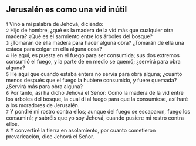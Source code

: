 == Jerusalén es como una vid inútil ==

{{anchor|1}} <small>1</small> Vino a mí palabra de Jehová, diciendo:<br>
{{anchor|2}} <small>2</small> Hijo de hombre, ¿qué es la madera de la vid más que cualquier otra madera? ¿Qué es el sarmiento entre los árboles del bosque?<br>
{{anchor|3}} <small>3</small> ¿Tomarán de ella madera para hacer alguna obra? ¿Tomarán de ella una estaca para colgar en ella alguna cosa?<br>
{{anchor|4}} <small>4</small> He aquí, es puesta en el fuego para ser consumida; sus dos extremos consumió el fuego, y la parte de en medio se quemó; ¿servirá para obra alguna?<br>
{{anchor|5}} <small>5</small> He aquí que cuando estaba entera no servía para obra alguna; ¿cuánto menos después que el fuego la hubiere consumido, y fuere quemada? ¿Servirá más para obra alguna?<br>
{{anchor|6}} <small>6</small> Por tanto, así ha dicho Jehová el Señor: Como la madera de la vid entre los árboles del bosque, la cual di al fuego para que la consumiese, así haré a los moradores de Jerusalén.<br>
{{anchor|7}} <small>7</small> Y pondré mi rostro contra ellos; aunque del fuego se escaparon, fuego los consumirá; y sabréis que yo soy Jehová, cuando pusiere mi rostro contra ellos.<br>
{{anchor|8}} <small>8</small> Y convertiré la tierra en asolamiento, por cuanto cometieron prevaricación, dice Jehová el Señor.<br>
